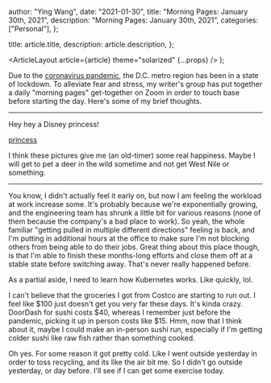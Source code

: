 
  author: "Ying Wang",
  date: "2021-01-30",
  title: "Morning Pages: January 30th, 2021",
  description: "Morning Pages: January 30th, 2021",
  categories: ["Personal"],
};

  title: article.title,
  description: article.description,
};

  <ArticleLayout article={article} theme="solarized" {...props} />
);

Due to the [coronavirus
pandemic](https://en.wikipedia.org/wiki/2019-20_coronavirus_pandemic), the D.C.
metro region has been in a state of lockdown. To alleviate fear and stress, my
writer's group has put together a daily "morning pages" get-together on Zoom in
order to touch base before starting the day. Here's some of my brief thoughts.

---

Hey hey a Disney princess!

[princess](/img/posts/2021/01/30/morning_pages.jpg)

I think these pictures give me (an old-timer) some real happiness. Maybe I will
get to pet a deer in the wild sometime and not get West Nile or something.

---

You know, I didn't actually feel it early on, but now I am feeling the workload
at work increase some. It's probably because we're exponentially growing, and
the engineering team has shrunk a little bit for various reasons (none of them
because the company's a bad place to work). So yeah, the whole familiar "getting
pulled in multiple different directions" feeling is back, and I'm putting in
additional hours at the office to make sure I'm not blocking others from being
able to do their jobs. Great thing about this place though, is that I'm able to
finish these months-long efforts and close them off at a stable state before
switching away. That's never really happened before.

As a partial aside, I need to learn how Kubernetes works. Like quickly, lol.

I can't believe that the groceries I got from Costco are starting to run out. I
feel like $100 just doesn't get you very far these days. It's kinda crazy.
DoorDash for sushi costs $40, whereas I remember just before the pandemic,
picking it up in person costs like $15. Hmm, now that I think about it, maybe I
could make an in-person sushi run, especially if I'm getting colder sushi like
raw fish rather than something cooked.

Oh yes. For some reason it got pretty cold. Like I went outside yesterday in
order to toss recycling, and its like the air bit me. So I didn't go outside
yesterday, or day before. I'll see if I can get some exercise today.
